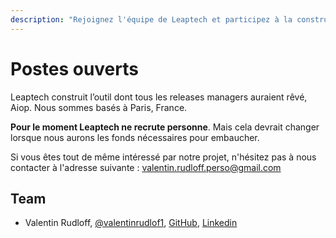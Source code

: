```yaml
---
description: "Rejoignez l'équipe de Leaptech et participez à la construction de l'outil de packaging/release management de demain."
---
```


# Postes ouverts

Leaptech construit l’outil dont tous les releases managers auraient rêvé, Aiop. Nous sommes basés à Paris, France.

**Pour le moment Leaptech ne recrute personne**. Mais cela devrait changer lorsque nous aurons les fonds nécessaires pour embaucher.

Si vous êtes tout de même intéressé par notre projet, n'hésitez pas à nous contacter à l'adresse suivante : valentin.rudloff.perso@gmail.com

## Team

- Valentin Rudloff, [@valentinrudlof1](https://x.com/valentinrudlof1), [GitHub](https://github.com/Gamma-Software), [Linkedin](https://www.linkedin.com/in/rudloffvalentin/)